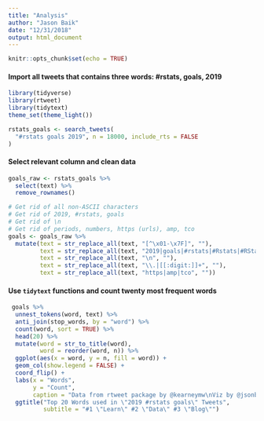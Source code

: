 ```yaml
---
title: "Analysis"
author: "Jason Baik"
date: "12/31/2018"
output: html_document
---
```


```r
knitr::opts_chunk$set(echo = TRUE)
```

#### Import all tweets that contains three words: #rstats, goals, 2019

```r
library(tidyverse)
library(rtweet)
library(tidytext)
theme_set(theme_light())

rstats_goals <- search_tweets(
  "#rstats goals 2019", n = 18000, include_rts = FALSE
)
```

#### Select relevant column and clean data
```r
goals_raw <- rstats_goals %>% 
  select(text) %>% 
  remove_rownames()

# Get rid of all non-ASCII characters
# Get rid of 2019, #rstats, goals
# Get rid of \n
# Get rid of periods, numbers, https (urls), amp, tco
goals <- goals_raw %>% 
  mutate(text = str_replace_all(text, "[^\x01-\x7F]", ""),
         text = str_replace_all(text, "2019|goals|#rstats|#Rstats|#RStats", ""),
         text = str_replace_all(text, "\n", ""),
         text = str_replace_all(text, "\\.|[[:digit:]]+", ""),
         text = str_replace_all(text, "https|amp|tco", ""))
```

#### Use `tidytext` functions and count twenty most frequent words
```r
 goals %>%  
  unnest_tokens(word, text) %>% 
  anti_join(stop_words, by = "word") %>% 
  count(word, sort = TRUE) %>%
  head(20) %>%
  mutate(word = str_to_title(word),
         word = reorder(word, n)) %>% 
  ggplot(aes(x = word, y = n, fill = word)) +
  geom_col(show.legend = FALSE) +
  coord_flip() +
  labs(x = "Words",
       y = "Count",
       caption = "Data from rtweet package by @kearneymw\nViz by @jsonbaik") +
  ggtitle("Top 20 Words used in \"2019 #rstats goals\" Tweets",
          subtitle = "#1 \"Learn\" #2 \"Data\" #3 \"Blog\"")
```

